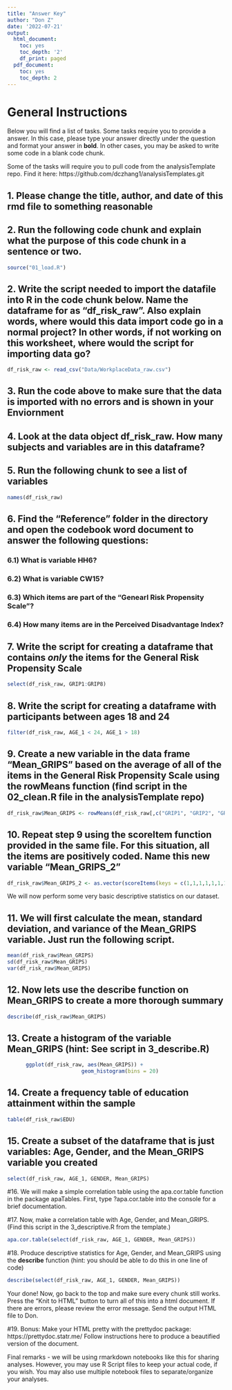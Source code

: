 ```yaml
---
title: "Answer Key"
author: "Don Z"
date: '2022-07-21'
output:
  html_document:
    toc: yes
    toc_depth: '2'
    df_print: paged
  pdf_document:
    toc: yes
    toc_depth: 2
---
```


# General Instructions

Below you will find a list of tasks. Some tasks require you to provide a answer. In this case, please type your answer directly under the question and format your answer in **bold**. In other cases, you may be asked to write some code in a blank code chunk. 

Some of the tasks will require you to pull code from the analysisTemplate repo. Find it here: https://github.com/dczhang1/analysisTemplates.git

## 1. Please change the title, author, and date of this rmd file to something reasonable

## 2. Run the following code chunk and explain what the purpose of this code chunk in a sentence or two.

```r
source("01_load.R")
```

## 2. Write the script needed to import the datafile into R in the code chunk below. Name the dataframe for as "df_risk_raw". Also explain words, where would this data import code go in a normal project? In other words, if not working on this worksheet, where would the script for importing data go? 

```r
df_risk_raw <- read_csv("Data/WorkplaceData_raw.csv")
```

## 3. Run the code above to make sure that the data is imported with no errors and is shown in your Enviornment

## 4. Look at the data object df_risk_raw. How many subjects and variables are in this dataframe? 

## 5. Run the following chunk to see a list of variables
```r
names(df_risk_raw)
```

## 6. Find the "Reference" folder in the directory and open the codebook word document to answer the following questions:

### 6.1) What is variable HH6?

### 6.2) What is variable CW15?

### 6.3) Which items are part of the "Genearl Risk Propensity Scale"?

### 6.4) How many items are in the Perceived Disadvantage Index?

## 7. Write the script for creating a dataframe that contains *only* the items for the General Risk Propensity Scale

```r
select(df_risk_raw, GRIP1:GRIP8)
```

## 8. Write the script for creating a dataframe with participants between ages 18 and 24

```r
filter(df_risk_raw, AGE_1 < 24, AGE_1 > 18)
```

## 9. Create a new variable in the data frame "Mean_GRIPS" based on the average of all of the items in the General Risk Propensity Scale using the rowMeans function (find script in the 02_clean.R file in the analysisTemplate repo)

```r
df_risk_raw$Mean_GRIPS <- rowMeans(df_risk_raw[,c("GRIP1", "GRIP2", "GRIP3", "GRIP4", "GRIP5", "GRIP6", "GRIP7", "GRIP8")], na.rm = T)
```

## 10. Repeat step 9 using the **scoreItem** function provided in the same file. For this situation, all the items are positively coded. Name this new variable "Mean_GRIPS_2"

```r
df_risk_raw$Mean_GRIPS_2 <- as.vector(scoreItems(keys = c(1,1,1,1,1,1,1,1), items = select(df_risk_raw, "GRIP1":"GRIP8"))$score)
```

We will now perform some very basic descriptive statistics on our dataset.

## 11. We will first calculate the mean, standard deviation, and variance of the Mean_GRIPS variable. Just run the following script. 

```r
mean(df_risk_raw$Mean_GRIPS)
sd(df_risk_raw$Mean_GRIPS)
var(df_risk_raw$Mean_GRIPS)
```

## 12. Now lets use the **describe** function on Mean_GRIPS to create a more thorough summary

```r
describe(df_risk_raw$Mean_GRIPS)
```

## 13. Create a histogram of the variable Mean_GRIPS (hint: See script in 3_describe.R)

```r
      ggplot(df_risk_raw, aes(Mean_GRIPS)) +
                        geom_histogram(bins = 20) 
```

## 14. Create a frequency table of education attainment within the sample

```r
table(df_risk_raw$EDU)
```

## 15. Create a subset of the dataframe that is just variables: Age, Gender, and the Mean_GRIPS variable you created

```r
select(df_risk_raw, AGE_1, GENDER, Mean_GRIPS)
```

#16. We will make a simple correlation table using the apa.cor.table function in the package apaTables. First, type ?apa.cor.table into the console for a brief documentation.

#17. Now, make a correlation table with Age, Gender, and Mean_GRIPS. (Find this script in the 3_descriptive.R from the template.)

```r
apa.cor.table(select(df_risk_raw, AGE_1, GENDER, Mean_GRIPS))
```

#18. Produce descriptive statistics for Age, Gender, and Mean_GRIPS using the **describe** function (hint: you should be able to do this in one line of code)

```r
describe(select(df_risk_raw, AGE_1, GENDER, Mean_GRIPS))
```

Your done! Now, go back to the top and make sure every chunk still works. Press the "Knit to HTML" button to turn all of this into a html document. If there are errors, please review the error message. Send the output HTML file to Don. 

#19. Bonus: Make your HTML pretty with the prettydoc package: https://prettydoc.statr.me/ Follow instructions here to produce a beautified version of the document. 

Final remarks - we will be using rmarkdown notebooks like this for sharing analyses. However, you may use R Script files to keep your actual code, if you wish. You may also use multiple notebook files to separate/organize your analyses. 